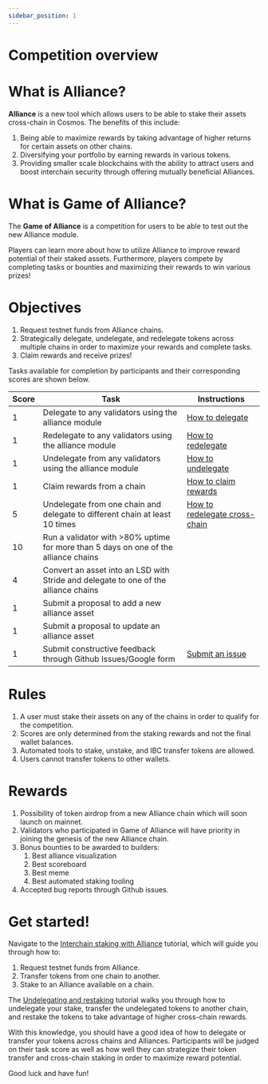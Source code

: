 ```yaml
---
sidebar_position: 1
---
```


# Competition overview

# What is Alliance?

**Alliance** is a new tool which allows users to be able to stake their assets cross-chain in Cosmos. The benefits of this include:

1. Being able to maximize rewards by taking advantage of higher returns for certain assets on other chains.
2. Diversifying your portfolio by earning rewards in various tokens.
3. Providing smaller scale blockchains with the ability to attract users and boost interchain security through offering mutually beneficial Alliances.

# What is Game of Alliance?

The **Game of Alliance** is a competition for users to be able to test out the new Alliance module.

Players can learn more about how to utilize Alliance to improve reward potential of their staked assets. Furthermore, players compete by completing tasks or bounties and maximizing their rewards to win various prizes!

# Objectives

1. Request testnet funds from Alliance chains.
2. Strategically delegate, undelegate, and redelegate tokens across multiple chains in order to maximize your rewards and complete tasks.
3. Claim rewards and receive prizes!

Tasks available for completion by participants and their corresponding scores are shown below.

| Score | Task                                                                                | Instructions                                                             |
| ----- | ----------------------------------------------------------------------------------- | ------------------------------------------------------------------------ |
| 1     | Delegate to any validators using the alliance module                                | [How to delegate](delegating#delegate-tokens-to-your-preferred-alliance) |
| 1     | Redelegate to any validators using the alliance module                              | [How to redelegate](./redelegating)                                      |
| 1     | Undelegate from any validators using the alliance module                            | [How to undelegate](./cross-chain-redelegating#undelegate-staked-tokens) |
| 1     | Claim rewards from a chain                                                          | [How to claim rewards](./delegating#claim-rewards)                       |
| 5     | Undelegate from one chain and delegate to different chain at least 10 times         | [How to redelegate cross-chain](./cross-chain-redelegating)              |
| 10    | Run a validator with >80% uptime for more than 5 days on one of the alliance chains |                                                                          |
| 4     | Convert an asset into an LSD with Stride and delegate to one of the alliance chains |                                                                          |
| 1     | Submit a proposal to add a new alliance asset                                       |                                                                          |
| 1     | Submit a proposal to update an alliance asset                                       |                                                                          |
| 1     | Submit constructive feedback through Github Issues/Google form                      | [Submit an issue](https://github.com/terra-money/alliance/issues)        |

# Rules

1. A user must stake their assets on any of the chains in order to qualify for the competition.
2. Scores are only determined from the staking rewards and not the final wallet balances.
3. Automated tools to stake, unstake, and IBC transfer tokens are allowed.
4. Users cannot transfer tokens to other wallets.

# Rewards

1. Possibility of token airdrop from a new Alliance chain which will soon launch on mainnet.
2. Validators who participated in Game of Alliance will have priority in joining the genesis of the new Alliance chain.
3. Bonus bounties to be awarded to builders:
   1. Best alliance visualization
   2. Best scoreboard
   3. Best meme
   4. Best automated staking tooling
4. Accepted bug reports through Github issues.

# Get started!

Navigate to the [Interchain staking with Alliance](./delegating) tutorial, which will guide you through how to:

1. Request testnet funds from Alliance.
2. Transfer tokens from one chain to another.
3. Stake to an Alliance available on a chain.

The [Undelegating and restaking](./redelegating) tutorial walks you through how to undelegate your stake, transfer the undelegated tokens to another chain, and restake the tokens to take advantage of higher cross-chain rewards.

With this knowledge, you should have a good idea of how to delegate or transfer your tokens across chains and Alliances. Participants will be judged on their task score as well as how well they can strategize their token transfer and cross-chain staking in order to maximize reward potential.

Good luck and have fun!
